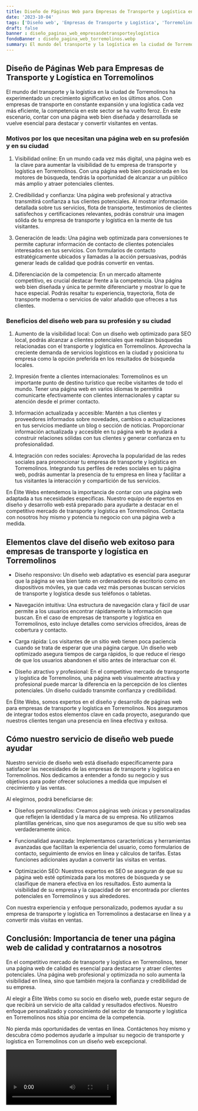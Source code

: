 ```yaml
---
title: Diseño de Páginas Web para Empresas de Transporte y Logística en Torremolinos
date: '2023-10-04'
tags: ['Diseño web', 'Empresas de Transporte y Logística', 'Torremolinos']
draft: false
banner : diseño_paginas_web_empresasdetransporteylogística
fondoBanner : diseño_pagina_web_torremolinos.webp
summary: El mundo del transporte y la logística en la ciudad de Torremolinos ha experimentado un crecimiento significativo en los últimos años. Con empresas de transporte en constante expansión y una logística cada vez más eficiente, la competencia en este sector se ha vuelto feroz. En este escenario, contar con una página web bien diseñada y desarrollada se vuelve esencial para destacar y convertir visitantes en ventas.
---
```


## Diseño de Páginas Web para Empresas de Transporte y Logística en Torremolinos

El mundo del transporte y la logística en la ciudad de Torremolinos ha experimentado un crecimiento significativo en los últimos años. Con empresas de transporte en constante expansión y una logística cada vez más eficiente, la competencia en este sector se ha vuelto feroz. En este escenario, contar con una página web bien diseñada y desarrollada se vuelve esencial para destacar y convertir visitantes en ventas.

### Motivos por los que necesitan una página web en su profesión y en su ciudad
1. Visibilidad online: En un mundo cada vez más digital, una página web es la clave para aumentar la visibilidad de tu empresa de transporte y logística en Torremolinos. Con una página web bien posicionada en los motores de búsqueda, tendrás la oportunidad de alcanzar a un público más amplio y atraer potenciales clientes.

2. Credibilidad y confianza: Una página web profesional y atractiva transmitirá confianza a tus clientes potenciales. Al mostrar información detallada sobre tus servicios, flota de transporte, testimonios de clientes satisfechos y certificaciones relevantes, podrás construir una imagen sólida de tu empresa de transporte y logística en la mente de tus visitantes.

3. Generación de leads: Una página web optimizada para conversiones te permite capturar información de contacto de clientes potenciales interesados en tus servicios. Con formularios de contacto estratégicamente ubicados y llamadas a la acción persuasivas, podrás generar leads de calidad que podrás convertir en ventas.

4. Diferenciación de la competencia: En un mercado altamente competitivo, es crucial destacar frente a la competencia. Una página web bien diseñada y única te permite diferenciarte y mostrar lo que te hace especial. Podrás resaltar tu experiencia, trayectoria, flota de transporte moderna o servicios de valor añadido que ofreces a tus clientes.

### Beneficios del diseño web para su profesión y su ciudad
1. Aumento de la visibilidad local: Con un diseño web optimizado para SEO local, podrás alcanzar a clientes potenciales que realizan búsquedas relacionadas con el transporte y logística en Torremolinos. Aprovecha la creciente demanda de servicios logísticos en la ciudad y posiciona tu empresa como la opción preferida en los resultados de búsqueda locales.

2. Impresión frente a clientes internacionales: Torremolinos es un importante punto de destino turístico que recibe visitantes de todo el mundo. Tener una página web en varios idiomas te permitirá comunicarte efectivamente con clientes internacionales y captar su atención desde el primer contacto.

3. Información actualizada y accesible: Mantén a tus clientes y proveedores informados sobre novedades, cambios o actualizaciones en tus servicios mediante un blog o sección de noticias. Proporcionar información actualizada y accesible en tu página web te ayudará a construir relaciones sólidas con tus clientes y generar confianza en tu profesionalidad.

4. Integración con redes sociales: Aprovecha la popularidad de las redes sociales para promocionar tu empresa de transporte y logística en Torremolinos. Integrando tus perfiles de redes sociales en tu página web, podrás aumentar la presencia de tu empresa en línea y facilitar a tus visitantes la interacción y compartición de tus servicios.

En Élite Webs entendemos la importancia de contar con una página web adaptada a tus necesidades específicas. Nuestro equipo de expertos en diseño y desarrollo web está preparado para ayudarte a destacar en el competitivo mercado de transporte y logística en Torremolinos. Contacta con nosotros hoy mismo y potencia tu negocio con una página web a medida.

<GifSeo />

<Cta />

## Elementos clave del diseño web exitoso para empresas de transporte y logística en Torremolinos

- Diseño responsivo: Un diseño web adaptativo es esencial para asegurar que la página se vea bien tanto en ordenadores de escritorio como en dispositivos móviles, ya que cada vez más personas buscan servicios de transporte y logística desde sus teléfonos o tabletas.

- Navegación intuitiva: Una estructura de navegación clara y fácil de usar permite a los usuarios encontrar rápidamente la información que buscan. En el caso de empresas de transporte y logística en Torremolinos, esto incluye detalles como servicios ofrecidos, áreas de cobertura y contacto.

- Carga rápida: Los visitantes de un sitio web tienen poca paciencia cuando se trata de esperar que una página cargue. Un diseño web optimizado asegura tiempos de carga rápidos, lo que reduce el riesgo de que los usuarios abandonen el sitio antes de interactuar con él.

- Diseño atractivo y profesional: En el competitivo mercado de transporte y logística de Torremolinos, una página web visualmente atractiva y profesional puede marcar la diferencia en la percepción de los clientes potenciales. Un diseño cuidado transmite confianza y credibilidad.

En Élite Webs, somos expertos en el diseño y desarrollo de páginas web para empresas de transporte y logística en Torremolinos. Nos aseguramos de integrar todos estos elementos clave en cada proyecto, asegurando que nuestros clientes tengan una presencia en línea efectiva y exitosa.

## Cómo nuestro servicio de diseño web puede ayudar

Nuestro servicio de diseño web está diseñado específicamente para satisfacer las necesidades de las empresas de transporte y logística en Torremolinos. Nos dedicamos a entender a fondo su negocio y sus objetivos para poder ofrecer soluciones a medida que impulsen el crecimiento y las ventas.

Al elegirnos, podrá beneficiarse de:

- Diseños personalizados: Creamos páginas web únicas y personalizadas que reflejen la identidad y la marca de su empresa. No utilizamos plantillas genéricas, sino que nos aseguramos de que su sitio web sea verdaderamente único.

- Funcionalidad avanzada: Implementamos características y herramientas avanzadas que facilitan la experiencia del usuario, como formularios de contacto, seguimiento de envíos en línea y cálculos de tarifas. Estas funciones adicionales ayudan a convertir las visitas en ventas.

- Optimización SEO: Nuestros expertos en SEO se aseguran de que su página web esté optimizada para los motores de búsqueda y se clasifique de manera efectiva en los resultados. Esto aumenta la visibilidad de su empresa y la capacidad de ser encontrada por clientes potenciales en Torremolinos y sus alrededores.

Con nuestra experiencia y enfoque personalizado, podemos ayudar a su empresa de transporte y logística en Torremolinos a destacarse en línea y a convertir más visitas en ventas.

## Conclusión: Importancia de tener una página web de calidad y contratarnos a nosotros

En el competitivo mercado de transporte y logística en Torremolinos, tener una página web de calidad es esencial para destacarse y atraer clientes potenciales. Una página web profesional y optimizada no solo aumenta la visibilidad en línea, sino que también mejora la confianza y credibilidad de su empresa.

Al elegir a Élite Webs como su socio en diseño web, puede estar seguro de que recibirá un servicio de alta calidad y resultados efectivos. Nuestro enfoque personalizado y conocimiento del sector de transporte y logística en Torremolinos nos sitúa por encima de la competencia.

No pierda más oportunidades de ventas en línea. Contáctenos hoy mismo y descubra cómo podemos ayudarle a impulsar su negocio de transporte y logística en Torremolinos con un diseño web excepcional.

<Video />

<CtaBot job='Empresas de Transporte y Logística' city='Torremolinos'/>

<Gmaps query='Torremolinos+españa+maps' />